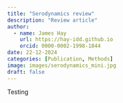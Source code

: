 ```yaml
---
title: "Serodynamics review"
description: "Review article"
author:
  - name: James Hay
    url: https://hay-idd.github.io
    orcid: 0000-0002-1998-1844
date: 22-12-2024
categories: [Publication, Methods]
image: images/serodynamics_mini.jpg
draft: false
---
```


Testing
